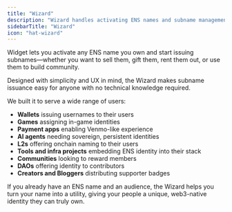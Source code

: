 ```yaml
---
title: "Wizard"
description: "Wizard handles activating ENS names and subname management, customization, and issuance with no technical knowledge required."
sidebarTitle: "Wizard"
icon: "hat-wizard"
---
```


Widget lets you activate any ENS name you own and start issuing subnames—whether you want to sell them, gift them, rent them out, or use them to build community.

Designed with simplicity and UX in mind, the Wizard makes subname issuance easy for anyone with no technical knowledge required.

We built it to serve a wide range of users:

- **Wallets** issuing usernames to their users
- **Games** assigning in-game identities
- **Payment apps** enabling Venmo-like experience
- **AI agents** needing sovereign, persistent identities
- **L2s** offering onchain naming to their users
- **Tools and infra projects** embedding ENS identity into their stack
- **Communities** looking to reward members
- **DAOs** offering identity to contributors
- **Creators and Bloggers** distributing supporter badges

If you already have an ENS name and an audience, the Wizard helps you turn your name into a utility, giving your people a unique, web3-native identity they can truly own.
